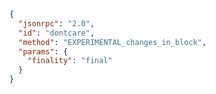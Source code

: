 ```json
{
  "jsonrpc": "2.0",
  "id": "dontcare",
  "method": "EXPERIMENTAL_changes_in_block",
  "params": {
    "finality": "final"
  }
}
```
